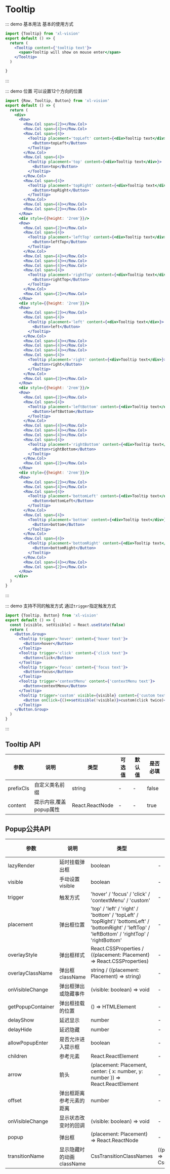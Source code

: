 
# Tooltip

::: demo 基本用法
基本的使用方式

```jsx
import {Tooltip} from 'xl-vision'
export default () => {
  return (
    <Tooltip content={'tooltip text'}>
      <span>Tooltip will show on mouse enter</span>
    </Tooltip>
  )

}
```

:::

::: demo 位置
可以设置12个方向的位置

```jsx
import {Row, Tooltip, Button} from 'xl-vision'
export default () => {
  return (
    <div>
      <Row>
        <Row.Col span={2}></Row.Col>
        <Row.Col span={4}></Row.Col>
        <Row.Col span={4}>
          <Tooltip placement='topLeft' content={<div>Tooltip text</div>}>
            <Button>topLeft</Button>
          </Tooltip>
        </Row.Col>
        <Row.Col span={4}>
          <Tooltip placement='top' content={<div>Tooltip text</div>}>
            <Button>top</Button>
          </Tooltip>
        </Row.Col>
        <Row.Col span={4}>
          <Tooltip placement='topRight' content={<div>Tooltip text</div>}>
            <Button>topRight</Button>
          </Tooltip>
        </Row.Col>
        <Row.Col span={4}></Row.Col>
        <Row.Col span={2}></Row.Col>
      </Row>
      <div style={{height: '2rem'}}/>
      <Row>
        <Row.Col span={2}></Row.Col>
        <Row.Col span={4}>
          <Tooltip placement='leftTop' content={<div>Tooltip text</div>}>
            <Button>leftTop</Button>
          </Tooltip>
        </Row.Col>
        <Row.Col span={4}></Row.Col>
        <Row.Col span={4}></Row.Col>
        <Row.Col span={4}></Row.Col>
        <Row.Col span={4}>
          <Tooltip placement='rightTop' content={<div>Tooltip text</div>}>
            <Button>rightTop</Button>
          </Tooltip>
        </Row.Col>
        <Row.Col span={2}></Row.Col>
      </Row>
      <div style={{height: '2rem'}}/>
      <Row>
        <Row.Col span={2}></Row.Col>
        <Row.Col span={4}>
          <Tooltip placement='left' content={<div>Tooltip text</div>}>
            <Button>left</Button>
          </Tooltip>
        </Row.Col>
        <Row.Col span={4}></Row.Col>
        <Row.Col span={4}></Row.Col>
        <Row.Col span={4}></Row.Col>
        <Row.Col span={4}>
          <Tooltip placement='right' content={<div>Tooltip text</div>}>
            <Button>right</Button>
          </Tooltip>
        </Row.Col>
        <Row.Col span={2}></Row.Col>
      </Row>
      <div style={{height: '2rem'}}/>
      <Row>
        <Row.Col span={2}></Row.Col>
        <Row.Col span={4}>
          <Tooltip placement='leftBottom' content={<div>Tooltip text</div>}>
            <Button>leftBottom</Button>
          </Tooltip>
        </Row.Col>
        <Row.Col span={4}></Row.Col>
        <Row.Col span={4}></Row.Col>
        <Row.Col span={4}></Row.Col>
        <Row.Col span={4}>
          <Tooltip placement='rightBottom' content={<div>Tooltip text</div>}>
            <Button>rightBottom</Button>
          </Tooltip>
        </Row.Col>
        <Row.Col span={2}></Row.Col>
      </Row>
      <div style={{height: '2rem'}}/>
      <Row>
        <Row.Col span={2}></Row.Col>
        <Row.Col span={4}></Row.Col>
        <Row.Col span={4}>
          <Tooltip placement='bottomLeft' content={<div>Tooltip text</div>}>
            <Button>bottomLeft</Button>
          </Tooltip>
        </Row.Col>
        <Row.Col span={4}>
          <Tooltip placement='bottom' content={<div>Tooltip text</div>}>
            <Button>bottom</Button>
          </Tooltip>
        </Row.Col>
        <Row.Col span={4}>
          <Tooltip placement='bottomRight' content={<div>Tooltip text</div>}>
            <Button>bottomRight</Button>
          </Tooltip>
        </Row.Col>
        <Row.Col span={4}></Row.Col>
        <Row.Col span={2}></Row.Col>
      </Row>
    </div>
  )
}

```

:::

::: demo 支持不同的触发方式
通过`trigger`指定触发方式

```jsx
import {Tooltip, Button} from 'xl-vision'
export default () => {
  const [visible, setVisible] = React.useState(false)
  return (
    <Button.Group>
      <Tooltip trigger='hover' content={'hover text'}>
        <Button>hover</Button>
      </Tooltip>
      <Tooltip trigger='click' content={'click text'}>
        <Button>click</Button>
      </Tooltip>
      <Tooltip trigger='focus' content={'focus text'}>
        <Button>focus</Button>
      </Tooltip>
      <Tooltip trigger='contextMenu' content={'contextMenu text'}>
        <Button>contextMenu</Button>
      </Tooltip>
      <Tooltip trigger='custom' visible={visible} content={'custom text'}>
        <Button onClick={()=>setVisible(!visible)}>custom(click twice)</Button>
      </Tooltip>
    </Button.Group>
  )
}

```

:::

## Tooltip API

| 参数   | 说明                                       | 类型            | 可选值 | 默认值 | 是否必填
| ------ | ------------------------------------------ | --------------- | ------ | ------ | --- |
| prefixCls | 自定义类名前缀            | string  | -  | -| false|
| content | 提示内容,覆盖popup属性            | React.ReactNode  | -  | -| true|

## Popup公共API

| 参数   | 说明                                       | 类型            | 可选值 | 默认值 | 是否必填
| ------ | ------------------------------------------ | --------------- | ------ | ------ | --- |
| lazyRender | 延时挂载弹出框           | boolean  | -  | - | true|
| visible | 手动设置visible           | boolean  | -  | - | false|
| trigger | 触发方式           | 'hover' / 'focus' / 'click' / 'contextMenu' / 'custom'  | -  | 'hover' | false|
| placement | 弹出框位置           |  'top' / 'left' / 'right' / 'bottom' / 'topLeft' / 'topRight'/ 'bottomLeft' / 'bottomRight' / 'leftTop' / 'leftBottom' / 'rightTop' / 'rightBottom'  | -  | 'bottom' | false|
| overlayStyle | 弹出框样式           | React.CSSProperties / ((placement: Placement) => React.CSSProperties)  | -  | - | false|
| overlayClassName | 弹出框className            | string / ((placement: Placement) => string)  | -  | - | false|
| onVisibleChange | 弹出框弹出或隐藏事件            | (visible: boolean) => void  | -  | - | false|
| getPopupContainer | 弹出框挂载的位置            | () => HTMLElement  | -  | ()=>document.body | false|
| delayShow | 延迟显示            | number  | -  | 0 | false|
| delayHide | 延迟隐藏            | number  | -  | 0 | false|
| allowPopupEnter | 是否允许进入提示框            | boolean  | -  | true | false|
| children | 参考元素            | React.ReactElement  | -  | - | true|
| arrow | 箭头           | (placement: Placement, center: { x: number, y: number }) => React.ReactElement  | -  | - | false|
| offset | 弹出框距离参考元素的距离            | number  | -  | - | false|
| onVisibleChange | 显示状态改变时的回调            | (visible: boolean) => void  | -  | - | false|
| popup | 弹出框            | (placement: Placement) => React.ReactNode  | -  | - | true|
| transitionName | 显示隐藏时的动画className            | CssTransitionClassNames | ((placement: Placement) => CssTransitionClassNames)  | -  | - | false|
